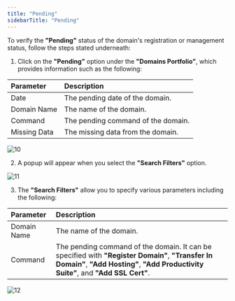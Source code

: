 ```yaml
---
title: "Pending"
sidebarTitle: "Pending"
---
```


To verify the **"Pending"** status of the domain's registration or management status, follow the steps stated underneath:

1. Click on the **"Pending"** option under the **"Domains Portfolio"**, which provides information such as the following:

| Parameter    | Description                        |
| :----------- | :--------------------------------- |
| Date         | The pending date of the domain.    |
| Domain Name  | The name of the domain.            |
| Command      | The pending command of the domain. |
| Missing Data | The missing data from the domain.  |

![10](/images/portodomainsimages/10.png)

2. A popup will appear when you select the  **"Search Filters"** option.

![11](/images/portodomainsimages/11.png)

3. The **"Search Filters"** allow you to specify various parameters including the following:

| Parameter   | Description                                                                                                                                             |
| :---------- | :------------------------------------------------------------------------------------------------------------------------------------------------------ |
| Domain Name | The name of the domain.                                                                                                                                 |
| Command     | The pending command of the domain. It can be specified with **"Register Domain"**, **"Transfer In Domain"**, **"Add Hosting"**, **"Add Productivity Suite"**, and **"Add SSL Cert"**. |

![12](/images/portodomainsimages/12.png)